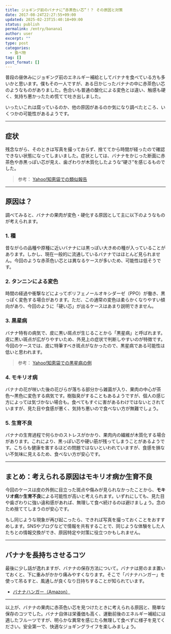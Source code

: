 ```yaml
---
title: ジョギング前のバナナに“赤茶色い芯”！？ その原因と対策
date: 2017-08-24T22:27:55+09:00
updated: 2025-02-23T15:40:18+09:00
status: publish
permalink: /entry/banana1
author: user
excerpt: ""
type: post
categories:
  - 食べ物
tag: []
post_format: []
---
```


普段の昼休みにジョギング前のエネルギー補給としてバナナを食べている方も多いかと思います。僕もその一人ですが、ある日かじったバナナの中に赤茶色い芯のようなものがありました。色合いも普通の酸化による変色とは違い、触感も硬く、気持ち悪かったため慌てて吐き出しました。

いったいこれは腐っているのか、他の原因があるのか気になり調べたところ、いくつかの可能性があるようです。

---

## 症状

残念ながら、そのときは写真を撮っておらず、捨ててから時間が経ったので確認できない状態になってしまいました。症状としては、バナナをかじった断面に赤茶色や赤黒っぽい芯が見え、歯ざわりが木質化したような“硬さ”を感じるものでした。

> 参考：
> [Yahoo!知恵袋での類似報告](https://detail.chiebukuro.yahoo.co.jp/qa/question_detail/q11139690071)

---

## 原因は？

調べてみると、バナナの果肉が変色・硬化する原因として主に以下のようなものが考えられます。

### 1. 種

昔ながらの品種や原種に近いバナナには黒っぽい大きめの種が入っていることがあります。しかし、現在一般的に流通しているバナナではほとんど見られません。今回のような赤茶色い芯とは異なるケースが多いため、可能性は低そうです。

### 2. タンニンによる変色

時間の経過や衝撃などによってポリフェノールオキシダーゼ（PPO）が働き、黒っぽく変色する場合があります。ただ、この通常の変色は柔らかくなりやすい傾向があり、今回のように「硬い芯」が出るケースはあまり説明できません。

### 3. 黒星病

バナナ特有の病気で、皮に黒い斑点が生じることから「黒星病」と呼ばれます。皮に黒い斑点が広がりやすいため、外見上の症状で判断しやすいのが特徴です。今回のケースでは、皮に特筆すべき斑点がなかったので、黒星病である可能性は低いと思われます。

> 参考：
> [Yahoo!知恵袋での黒星病の例](https://detail.chiebukuro.yahoo.co.jp/qa/question_detail/q13101760428)

### 4. モキリオ病

バナナの花が咲いた後の花びらが落ちる部分から雑菌が入り、果肉の中心が茶色〜黒色に変色する病気です。樹脂臭がすることもあるようですが、個人の感じ方によっては気づかない場合も。食べてもすぐに害があるわけではないとされていますが、見た目や食感が悪く、気持ち悪いので食べない方が無難でしょう。

### 5. 生育不良

バナナの生育過程で何らかのストレスがかかり、果肉内の繊維が木質化する場合があります。これにより、黒っぽい芯や硬い筋が残ってしまうことがあるようです。こちらも健康を害するほどの問題ではないといわれていますが、食感を損ない不気味に見えるため、食べない方が安心です。

---

## まとめ：考えられる原因はモキリオ病か生育不良

今回のケースは皮の外側に目立った斑点や傷みが見られなかったことから、**モキリオ病**か**生育不良**による可能性が高いと考えられます。いずれにしても、見た目や歯ざわりに強い違和感があれば、無理して食べ続けるのは避けましょう。念のため捨ててしまうのが安心です。

もし同じような現象が再び起こったら、できれば写真を撮っておくことをおすすめします。SNSやブログなどで情報を共有することで、同じような体験をした人たちとの情報交換ができ、原因特定や対策に役立つかもしれません。

---

## バナナを長持ちさせるコツ

最後に少し話が逸れますが、バナナの保存方法について。バナナは房のまま置いておくと、下に重みがかかり痛みやすくなります。そこで「バナナハンガー」を使って吊るすと、風通しが良くなり日持ちすることが知られています。

- [バナナハンガー（Amazon）](https://amzn.to/3XebYd0)

---

以上が、バナナの果肉に赤茶色い芯を見つけたときに考えられる原因と、簡単な保存のコツでした。バナナ自体は栄養価も高く、運動前後のエネルギー補給には適したフルーツですが、明らかな異常を感じたら無理して食べずに様子を見てください。安全第一で、快適なジョギングライフを楽しみましょう。


<AdUnit />




